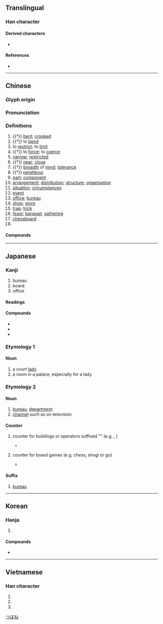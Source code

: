 {{also|侷|跼}}
{{character info}}

==Translingual==
{{stroke order|type=bw}}

===Han character===
{{Han char|rn=44|rad=尸|as=04|sn=7|four=77227|canj=SSR|ids=⿸尸⿹𠃌口}}

====Derived characters====
* {{l|mul|[[侷]], [[𡌟]], [[𡨅]], [[挶]], [[𩧺]], [[𫪐]], [[𬇴]], [[𦯃]], [[梮]], [[焗]], [[䏱]], [[𠵑]], [[𤶹]], [[锔]], [[𫀸]], [[𦀯]], [[䎤]], [[跼]], [[鋦]], [[𩓛]], [[𩠧]], [[駶]], [[𥐏]], [[𩭊]], [[𫬊]], [[𩷐]], [[𪁵]], [[𪓩]]}}

====References====
* {{Han ref|kx=0300.220|dkj=07653|dj=0596.150|hdz=20967.080|uh=5C40|ud=23616|bh=A7BD|bd=42941}}

----

==Chinese==
{{zh-forms}}

===Glyph origin===
{{Han etym}}

===Pronunciation===
{{zh-pron
|m=jú
|m-s=
|c=guk6,guk6-2
|c-t=
|g=jiuh7
|h=pfs=khiu̍k
|j=
|mb=
|md=guŏk
|mn=kio̍k/qz:kia̍k/tw,xm:ke̍k
|mn_note=kio̍k - literary; kia̍k/ke̍k - vernacular
|mn-t=gêg8
|w=5jjioq,5jjyq
|x=
|mc=y
|oc=y
|ma=y
|cat=a,v,n,cls
}}

===Definitions===
{{zh-hanzi}}

# {{†}} [[bent]]; [[crooked]]
# {{†}} to [[bend]]
# to [[restrict]]; to [[limit]]
# {{†}} to [[force]]; to [[coerce]]
# [[narrow]]; [[restricted]]
# {{†}} [[near]]; [[close]]
# {{†}} [[breadth]] of [[mind]]; [[tolerance]]
# {{†}} [[neighbour]]
# [[part]]; [[component]]
# [[arrangement]]; [[distribution]]; [[structure]]; [[organisation]]
# [[situation]]; [[circumstance]]s
# [[event]]
# [[office]]; [[bureau]]
# [[shop]]; [[store]]
# [[trap]]; [[trick]]
# [[feast]]; [[banquet]]; [[gathering]]
# [[chessboard]]
# {{zh-classifier|boardgames and ballgames|t=[[game]]|cat=y}}

====Compounds====
{{zh-der|三振出局|不了之局|不識局面|世局|中信局|中局|中情局|亂局|了局|假局子|僵局|全局|公估局|公安局|公賣局|公路局|最高當局|冷局|出局|分局|刑事局|勝局|勞保局|博局|危局|叫二排局|叫局|合局|和局|器局|四司六局|困局|國安局|國稅局|國貿局|大局|大局已定|定局|寶泉局|寶源局|對局|尷尬局面|局主|局促|局促一隅|局促不安|局內人|局勢|局外|局外人|局子|局家|局度|局戲|局方|局本|局束|局段|局票|局賭|局蹐不安|局部|局部雨|局量|局限|局面|局騙|工務局|工業局|布局|平局|建設局|弄局|成局|戰局|打遲局|承局|拘局|招商局|捐局|排局|攪局|支局|政局|敗局|教育局|散局|新局|新局面|明局|時局|曲局|書局|格局|棋局|櫃坊賭局|殘局|民信局|水利局|水局|決勝局|法制局|活局子|港務局|牌局|物資局|環保局|生藥局|當局|當局者迷|發球局|知局|短局|短局促|社會局|移民局|糊弄局|糧食局|終局|終局裁判|結局|網路書局|置身局外|美人局|胡弄局|茶局子|落局|藥局|蜷局|行動郵局|衛生局|裝局|觀光局|觀局|設局|識局|警察局|警局|變局|財政局|賭局|走局|起功局|路局|通觀全局|遞局|郵局|郵政局|鏢局|鐵路局|鑄幣局|長局|開局|電報局|電腦書局|顧全大局|飯局|騙局|鹽務總局|無局|電信局|天仙局}}

{{zh-cat|Intermediate}}

----

==Japanese==

===Kanji===
{{ja-kanji|grade=3|rs=尸04}}

#bureau
#board
#office

====Readings====
{{ja-readings
|goon=ごく
|kanon=きょく
|kun=つぼね-, しきる
}}

====Compounds====
* {{ja-r|郵%便%局|ゆう%びん%きょく|post office}}
* {{ja-r|薬%局|やっ%きょく|pharmacy}}
* {{ja-r|送%信%局|そう%しん%きょく|relay station}}

===Etymology 1===

====Noun====
{{ja-noun|つぼね}}

# a court [[lady]]
# a room in a palace, especially for a lady

===Etymology 2===

====Noun====
{{ja-noun|きょく}}

# [[bureau]], [[department]]
# [[channel]] such as on television

====Counter====
{{ja-pos|counter|きょく}}
# counter for buildings or operators suffixed "{{lj|局}}" (e.g. {{ja-r|郵%便%局|ゆう%びん%-きょく|post office}}, {{ja-r|テレビ局|テレビ-きょく|television station}})
#* {{quote-web|1=ja|date=2019-02-28|work={{wj|佐%賀%新%聞|[佐](さ)[賀](が)[新](しん)[聞](ぶん)}}|trans-work=Saga Shimbun|url=https://www.saga-s.co.jp/articles/-/343270|title={{lj|＜[平](へい)[成](せい)　この[日](ひ)、（[番](ばん)[外](がい)）＞[郵](ゆう)[便](びん)[局](きょく)で「うるう[日](び)」[障](しょう)[害](がい)＝[平](へい)[成](せい)[12](じゅうに)[年](ねん)[2](に)[月](がつ)[29](にじゅうく)[日](にち)（[19](じゅうく)[年](ねん)[前](まえ)） [Ａ](エー)[Ｔ](ティー)[Ｍ](エム)の[電](でん)[源](げん)[入](はい)らず[窓](まど)[口](ぐち)[対](たい)[応](おう)}}}}
#*:{{ja-usex
|[[県%内]]でも特%定%郵%便%局など4%'''局'''で、業%務%開%始の午%前%8%時から郵%便%貯%金%自%動%預%払%機（[[A%T%M]]）の[[電%源]]が入らず、午%後%0%時%20%分に[[復%旧]]するまで、[[貯%金]]の[[預け入れ]]は[[窓%口]]で対%応した。
|けん%ない でも とく%てい% ゆう%びん%-きょく など よん%-'''きょく''' で、ぎょう%む% かい%し の ご%ぜん% はち%じ から ゆう%びん% ちょ%きん% じ%どう% あずけ% ばらい%-き（エー%ティー%エム）の でん%げん が はいらず、ご%ご% れい%じ% にじっ%ぷん に ふっ%きゅう する まで、ちょ%きん の あずけいれ は まど%ぐち で たい%おう した。
|In the Prefecture, post office deposit automatic teller machines (ATMs) installed in four '''post offices''' including the Special Post Office couldn't turn on from 8 a.m. at starting operations and they handled depositing money work at windows until 12:20 a.m. when it had been restored.}}
# counter for board games (e.g. chess, shogi or go)
#* {{quote-web|1=ja|date=November 25 2019|author=|work={{wj|朝日新聞|[朝](あさ)[日](ひ)[新](しん)[聞](ぶん)}}|trans-work={{w|Asahi Shimbun}}|url=https://www.asahi.com/articles/ASMCN351TMCNPTFC00C.html|title={{lj|[将](しょう)[棋](ぎ)ユーチューバー、[四](よ)[段](だん)に[勝](しょう)[利](り)　あと[２](に)[勝](しょう)でプロ[入](い)り}}}}
#*:{{ja-usex
|試%験 は 若%手 棋%士 ５%人 と ５%'''局''' [[指す|指し]]、 ３%勝 で 合%格 する。
|し%けん は わか%て き%し ご-%にん と ご-%'''きょく''' さし、 さん-%しょう で ごう%かく する。
|In the examination, he will play five '''games''' against five young players and if he wins three games, he will pass the examination.}}

====Suffix====
{{ja-pos|suffix|きょく}}

# [[bureau]]

[[Category:ja:Rooms|つぼね]]

----

==Korean==

===Hanja===
{{ko-hanja|판|국}}

# {{hanja form of|국|[[bureau]]; [[department]]}}

====Compounds====
* {{ko-l|방송국|[[broadcasting]] [[station]]|放送局}}

----

==Vietnamese==

===Han character===
{{vi-readings|hanviet=cục|nom=cộc, cục, cuộc, gục, ngúc|rs=尸04}}

# {{han tu form of|cuộc|an [[office]] under a {{m|vi|bộ||ministry}}}}
# {{Nom form of|cuộc|any large-scale, periodic event}}
# {{Nom form of|gục|to [[lower]] (one's [[head]]); to [[bend]] down}}